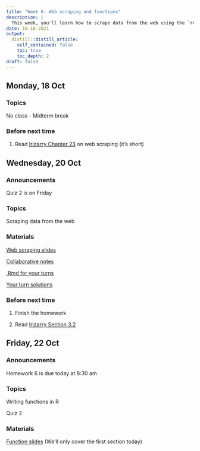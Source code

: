 ```yaml
---
title: "Week 6: Web scraping and functions"
description: |
  This week, you'll learn how to scrape data from the web using the `rvest` package and how to write basic functions.
date: 10-18-2021
output:
  distill::distill_article:
    self_contained: false
    toc: true
    toc_depth: 2
draft: false
---
```


## Monday, 18 Oct

### Topics

No class - Midterm break


### Before next time

1. Read [Irizarry Chapter 23](https://rafalab.github.io/dsbook/web-scraping.html) on web scraping (it's short)



## Wednesday, 20 Oct

### Announcements

Quiz 2 is on Friday


### Topics

Scraping data from the web

### Materials

[Web scraping slides](https://stat220-fa21.github.io/class_materials/slides/14-scraping.pdf)

[Collaborative notes](https://docs.google.com/document/d/1CT1d3zBJl1aToV_rP7hCx2eeKGzcrGYhUVjcaTDPrMo/edit?usp=sharing)

[.Rmd for your turns](https://stat220-fa21.github.io/class_materials/activities/15-web-scraping.Rmd)

[Your turn solutions](https://stat220-fa21.github.io/class_materials/activities/15-soln-web-scraping.pdf)

### Before next time

1. Finish the homework

1. Read [Irizarry Section 3.2](https://rafalab.github.io/dsbook/programming-basics.html#defining-functions)

## Friday, 22 Oct

### Announcements

Homework 6 is due today at 8:30 am

### Topics

Writing functions in R

Quiz 2

### Materials

[Function slides](https://stat220-fa21.github.io/class_materials/slides/15-functions.pdf) (We'll only cover the first section today)
